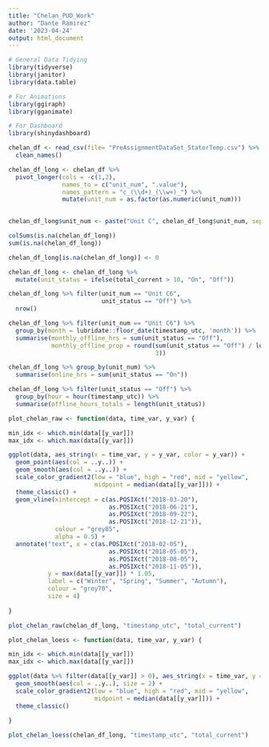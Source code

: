 ```yaml
---
title: "Chelan_PUD_Work"
author: "Dante Ramirez"
date: '2023-04-24'
output: html_document
---
```


```r

# General Data Tidying
library(tidyverse)
library(janitor)
library(data.table)

# For Animations
library(ggiraph)
library(gganimate)

# For Dashboard
library(shinydashboard)

chelan_df <- read_csv(file= "PreAssignmentDataSet_StatorTemp.csv") %>%
  clean_names()

```

```r

chelan_df_long <- chelan_df %>%
  pivot_longer(cols = -c(1,2), 
               names_to = c("unit_num", ".value"), 
               names_pattern = "c_(\\d+)_(\\w+)_") %>%
               mutate(unit_num = as.factor(as.numeric(unit_num)))
              

chelan_df_long$unit_num <- paste("Unit C", chelan_df_long$unit_num, sep = "")

colSums(is.na(chelan_df_long))
sum(is.na(chelan_df_long))

chelan_df_long[is.na(chelan_df_long)] <- 0

chelan_df_long <- chelan_df_long %>%
  mutate(unit_status = ifelse(total_current > 10, "On", "Off"))

```

```r

chelan_df_long %>% filter(unit_num == "Unit C6",
                          unit_status == "Off") %>%
  nrow()

```

```r

chelan_df_long %>% filter(unit_num == "Unit C6") %>% 
  group_by(month = lubridate::floor_date(timestamp_utc, 'month')) %>%
  summarise(monthly_offline_hrs = sum(unit_status == "Off"),
            monthly_offline_prop = round(sum(unit_status == "Off") / length(unit_status),
                                         3))

```

```r

chelan_df_long %>% group_by(unit_num) %>%
  summarise(online_hrs = sum(unit_status == "On"))

```

```r

chelan_df_long %>% filter(unit_status == "Off") %>%
  group_by(hour = hour(timestamp_utc)) %>%
  summarise(offline_hours_totals = length(unit_status)) 

```

```r

plot_chelan_raw <- function(data, time_var, y_var) {

min_idx <- which.min(data[[y_var]])
max_idx <- which.max(data[[y_var]])

ggplot(data, aes_string(x = time_var, y = y_var, color = y_var)) +
  geom_point(aes(col = ..y..)) +
  geom_smooth(aes(col = ..y..)) +
  scale_color_gradient2(low = "blue", high = "red", mid = "yellow",
                        midpoint = median(data[[y_var]])) +
  theme_classic() +
  geom_vline(xintercept = c(as.POSIXct("2018-03-20"),
                            as.POSIXct("2018-06-21"),
                            as.POSIXct("2018-09-22"),
                            as.POSIXct("2018-12-21")),
             colour = "grey85",
             alpha = 0.5) +
  annotate("text", x = c(as.POSIXct("2018-02-05"),
                            as.POSIXct("2018-05-05"),
                            as.POSIXct("2018-08-05"),
                            as.POSIXct("2018-11-05")),
           y = max(data[[y_var]]) * 1.05,
           label = c("Winter", "Spring", "Summer", "Autumn"),
           colour = "grey70",
           size = 4)
  
}

plot_chelan_raw(chelan_df_long, "timestamp_utc", "total_current")

plot_chelan_loess <- function(data, time_var, y_var) {

min_idx <- which.min(data[[y_var]])
max_idx <- which.max(data[[y_var]])

ggplot(data %>% filter(data[[y_var]] > 0), aes_string(x = time_var, y = y_var, color = y_var)) +
  geom_smooth(aes(col = ..y..), size = 2) +
  scale_color_gradient2(low = "blue", high = "red", mid = "yellow",
                        midpoint = median(data[[y_var]])) +
  theme_classic()
  
}

plot_chelan_loess(chelan_df_long, "timestamp_utc", "total_current")

```

```r



```

```r





```